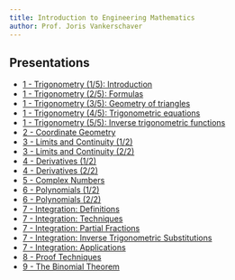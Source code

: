 ```yaml
---
title: Introduction to Engineering Mathematics
author: Prof. Joris Vankerschaver
---
```


## Presentations

- [1 - Trigonometry (1/5): Introduction](presentations/01a-trigonometry-basic-identities.qmd)
- [1 - Trigonometry (2/5): Formulas](presentations/01b-trigonometry-formulas.qmd)
- [1 - Trigonometry (3/5): Geometry of triangles](presentations/01c-trigonometry-triangles.qmd)
- [1 - Trigonometry (4/5): Trigonometric equations](presentations/01d-trigonometry-trigonometric-eqns.qmd)
- [1 - Trigonometry (5/5): Inverse trigonometric functions](presentations/01e-trigonometry-inverse-functions.qmd)
- [2 - Coordinate Geometry](presentations/02-coordinate-geometry.qmd)
- [3 - Limits and Continuity (1/2)](presentations/03a-limits-continuity.qmd)
- [3 - Limits and Continuity (2/2)](presentations/03b-limits-continuity.qmd)
- [4 - Derivatives (1/2)](presentations/04a-derivatives.qmd)
- [4 - Derivatives (2/2)](presentations/04b-derivatives.qmd)
- [5 - Complex Numbers](presentations/05-complex-numbers.qmd)
- [6 - Polynomials (1/2)](presentations/06a-polynomials.qmd)
- [6 - Polynomials (2/2)](presentations/06b-polynomials.qmd)
- [7 - Integration: Definitions](presentations/07a-integration-definitions.qmd)
- [7 - Integration: Techniques](presentations/07b-integration-techniques.qmd)
- [7 - Integration: Partial Fractions](presentations/07c-integration-partial-fractions.qmd)
- [7 - Integration: Inverse Trigonometric Substitutions](presentations/07d-integration-inverse-trig.qmd)
- [7 - Integration: Applications](presentations/07e-integration-applications.qmd)
- [8 - Proof Techniques](presentations/08-proof-techniques.qmd)
- [9 - The Binomial Theorem](presentations/09-binomial-theorem.qmd)


